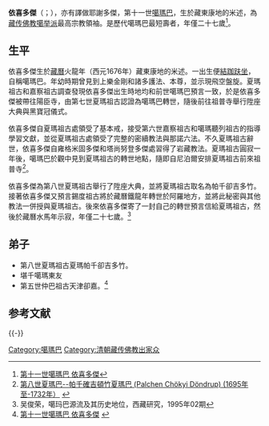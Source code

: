 {{Infobox Tulku
| name = 依喜多傑
| image= Karmapa11.jpg
| width = 200px
| tulku = 噶瑪巴
| order = 十一
| predecessor = 噶瑪巴·秋英多傑	
| successor = 噶瑪巴·強秋多吉
| title = 
| birth date = 1676年
| birth date3 = 
| birth place = 藏東康地的米述
| death date = 1702年
| death date3 = 
| death place = 
| temple =
| dharma name = 依喜多傑
| meaning = 智慧金剛
| bo = ཡེ་ཤེས་རྡོ་རྗེ་
| wylie = ye shes rdo rje
| thl = Yeshe Dorje
}}
{{藏传佛教}}
'''依喜多傑'''（{{Bo|z=ཡེ་ཤེས་རྡོ་རྗེ་|w=ye shes rdo rje|p=Yeshe Dorje}}；{{bd|1676年||1702年||catIdx=ye shes rdo rje}}），亦有譯做耶謝多傑，第十一世[[噶瑪巴|噶瑪巴]]，生於藏東康地的米述，為[[藏传佛教|藏传佛教]][[噶举派|噶举派]]最高宗教領袖。是歷代噶瑪巴最短壽者，年僅二十七歲<ref>[http://www.lopon.org.tw/teachings/page2_1.aspx?cid=100&lid=101&id=4785 第十一世噶瑪巴 依喜多傑]</ref>。

==生平==
依喜多傑生於[[藏曆|藏曆]]火龍年（西元1676年）藏東康地的米述。一出生便[[結跏趺坐|結跏趺坐]]，自稱噶瑪巴。年幼時期曾見到上樂金剛和諸多護法、本尊，並示現飛空盤旋。夏瑪祖古和嘉察祖古調查發現依喜多傑出生時地均和前世噶瑪巴預言一致，於是依喜多傑被帶往陽臣寺，由第七世夏瑪祖古認證為噶瑪巴轉世，隨後前往祖普寺舉行陞座大典與黑寶冠儀式。

依喜多傑自夏瑪祖古處領受了基本戒，接受第六世嘉察祖古和噶瑪聽列祖古的指導學習文獻，並從夏瑪祖古處領受了完整的密續教法與那諾六法。不久夏瑪祖古辭世，依喜多傑自雍格米固多傑和塔尚努登多傑處習得了岩藏教法。夏瑪祖古圓寂一年後，噶瑪巴於觀中見到夏瑪祖古的轉世地點，隨即自尼泊爾安排夏瑪祖古前來祖普寺<ref>[http://www.karmapa-news.com/page3_7_8.php 第八世夏瑪巴--帕千確吉頓竹夏瑪巴 (Palchen Chökyi Döndrup) (1695年至-1732年）] {{webarchive|url=https://web.archive.org/web/20141011112641/http://www.karmapa-news.com/page3_7_8.php |date=2014-10-11 }}</ref>。 

依喜多傑為第八世夏瑪祖古舉行了陞座大典，並將夏瑪祖古取名為帕千卻吉多竹。接著依喜多傑又預言錫度祖古將於藏曆鐵龍年轉世於阿羅地方，並將此秘密與其他教法一併授與夏瑪祖古。後來依喜多傑寄了一封自己的轉世預言信給夏瑪祖古，然後於藏曆水馬年示寂，年僅二十七歲。<ref>吴俊荣，噶玛巴源流及其历史地位，西藏研究，1995年02期</ref>

==弟子==
* 第八世夏瑪祖古夏瑪帕千卻吉多竹。
* 堪千噶瑪東友
* 第五世仲巴祖古天津卻嘉。<ref>[http://karmapa.lopon.org/karmapa-biography/biography.htm 第十一世噶瑪巴 依喜多傑] {{webarchive|url=https://web.archive.org/web/20141012101507/http://karmapa.lopon.org/karmapa-biography/biography.htm |date=2014-10-12 }}</ref>

==参考文献==
{{Reflist}}

{{-}}
{{start box}}
{{s-hou||1676年|?月?日|1702年|?月?日}}
{{s-before|[[噶瑪巴·秋英多傑|秋英多傑]]|rows=2}}
{{s-title|第十一世[[噶玛巴|噶玛巴]]|1676年—1702年|rows=2}}
{{s-after|[[噶瑪巴·強秋多吉|強秋多吉]]}}
{{end box}}
{{Karmapas}}
{{DEFAULTSORT:Yeshe Dorje}}
[[Category:噶瑪巴|Category:噶瑪巴]]
[[Category:清朝藏传佛教出家众|Category:清朝藏传佛教出家众]]
